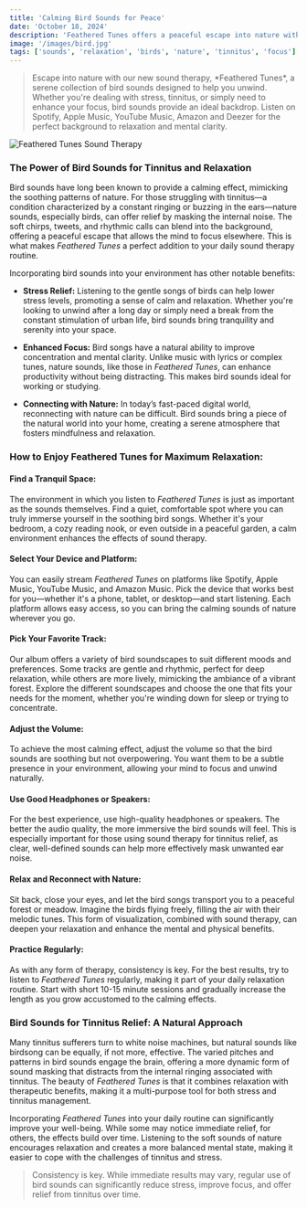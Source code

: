 ```yaml
---
title: 'Calming Bird Sounds for Peace'
date: 'October 18, 2024'
description: 'Feathered Tunes offers a peaceful escape into nature with calming bird sounds, perfect for relaxation and reducing stress.'
image: '/images/bird.jpg'
tags: ['sounds', 'relaxation', 'birds', 'nature', 'tinnitus', 'focus']
---
```


<Blockquote>
  Escape into nature with our new sound therapy, *Feathered Tunes*, a serene
  collection of bird sounds designed to help you unwind. Whether you're dealing
  with stress, tinnitus, or simply need to enhance your focus, bird sounds
  provide an ideal backdrop. Listen on Spotify, Apple Music, YouTube Music,
  Amazon and Deezer for the perfect background to relaxation and mental clarity.
</Blockquote>

<Image src="/images/bird.jpg" alt="Feathered Tunes Sound Therapy" />

<StreamingPlatforms
  spotifyLink="https://open.spotify.com/album/2nUJlODXGYJPe4KoR201wM?si=20O9fNrvSZO6OfZtFtHDfA"
  appleMusicLink="https://music.apple.com/us/album/feathered-tunes/1774931264"
  youtubeMusicLink="https://music.youtube.com/playlist?list=OLAK5uy_leobmVESVQpzoEQqXjWQho4jzErP2LzKs&si=FLOmEvFwBZ2Rribc"
  amazonMusicLink="https://music.amazon.com/albums/B0DK7SLJT6"
  deezerLink="https://deezer.page.link/Y331ZNvmnofwuheh8"
/>

### The Power of Bird Sounds for Tinnitus and Relaxation

Bird sounds have long been known to provide a calming effect, mimicking the soothing patterns of nature. For those struggling with tinnitus—a condition characterized by a constant ringing or buzzing in the ears—nature sounds, especially birds, can offer relief by masking the internal noise. The soft chirps, tweets, and rhythmic calls can blend into the background, offering a peaceful escape that allows the mind to focus elsewhere. This is what makes _Feathered Tunes_ a perfect addition to your daily sound therapy routine.

Incorporating bird sounds into your environment has other notable benefits:

- **Stress Relief:** Listening to the gentle songs of birds can help lower stress levels, promoting a sense of calm and relaxation. Whether you're looking to unwind after a long day or simply need a break from the constant stimulation of urban life, bird sounds bring tranquility and serenity into your space.

- **Enhanced Focus:** Bird songs have a natural ability to improve concentration and mental clarity. Unlike music with lyrics or complex tunes, nature sounds, like those in _Feathered Tunes_, can enhance productivity without being distracting. This makes bird sounds ideal for working or studying.

- **Connecting with Nature:** In today’s fast-paced digital world, reconnecting with nature can be difficult. Bird sounds bring a piece of the natural world into your home, creating a serene atmosphere that fosters mindfulness and relaxation.

### How to Enjoy Feathered Tunes for Maximum Relaxation:

#### <Highlighter>Find a Tranquil Space:</Highlighter>

The environment in which you listen to _Feathered Tunes_ is just as important as the sounds themselves. Find a quiet, comfortable spot where you can truly immerse yourself in the soothing bird songs. Whether it's your bedroom, a cozy reading nook, or even outside in a peaceful garden, a calm environment enhances the effects of sound therapy.

#### <Highlighter>Select Your Device and Platform:</Highlighter>

You can easily stream _Feathered Tunes_ on platforms like Spotify, Apple Music, YouTube Music, and Amazon Music. Pick the device that works best for you—whether it's a phone, tablet, or desktop—and start listening. Each platform allows easy access, so you can bring the calming sounds of nature wherever you go.

#### <Highlighter>Pick Your Favorite Track:</Highlighter>

Our album offers a variety of bird soundscapes to suit different moods and preferences. Some tracks are gentle and rhythmic, perfect for deep relaxation, while others are more lively, mimicking the ambiance of a vibrant forest. Explore the different soundscapes and choose the one that fits your needs for the moment, whether you're winding down for sleep or trying to concentrate.

<AdComponent />

#### <Highlighter>Adjust the Volume:</Highlighter>

To achieve the most calming effect, adjust the volume so that the bird sounds are soothing but not overpowering. You want them to be a subtle presence in your environment, allowing your mind to focus and unwind naturally.

#### <Highlighter>Use Good Headphones or Speakers:</Highlighter>

For the best experience, use high-quality headphones or speakers. The better the audio quality, the more immersive the bird sounds will feel. This is especially important for those using sound therapy for tinnitus relief, as clear, well-defined sounds can help more effectively mask unwanted ear noise.

#### <Highlighter>Relax and Reconnect with Nature:</Highlighter>

Sit back, close your eyes, and let the bird songs transport you to a peaceful forest or meadow. Imagine the birds flying freely, filling the air with their melodic tunes. This form of visualization, combined with sound therapy, can deepen your relaxation and enhance the mental and physical benefits.

#### <Highlighter>Practice Regularly:</Highlighter>

As with any form of therapy, consistency is key. For the best results, try to listen to _Feathered Tunes_ regularly, making it part of your daily relaxation routine. Start with short 10-15 minute sessions and gradually increase the length as you grow accustomed to the calming effects.

<AdComponent />

### Bird Sounds for Tinnitus Relief: A Natural Approach

Many tinnitus sufferers turn to white noise machines, but natural sounds like birdsong can be equally, if not more, effective. The varied pitches and patterns in bird sounds engage the brain, offering a more dynamic form of sound masking that distracts from the internal ringing associated with tinnitus. The beauty of _Feathered Tunes_ is that it combines relaxation with therapeutic benefits, making it a multi-purpose tool for both stress and tinnitus management.

Incorporating _Feathered Tunes_ into your daily routine can significantly improve your well-being. While some may notice immediate relief, for others, the effects build over time. Listening to the soft sounds of nature encourages relaxation and creates a more balanced mental state, making it easier to cope with the challenges of tinnitus and stress.

<Blockquote>
  Consistency is key. While immediate results may vary, regular use of bird
  sounds can significantly reduce stress, improve focus, and offer relief from
  tinnitus over time.
</Blockquote>
